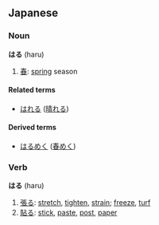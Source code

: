 ==Japanese==
===Noun===
'''はる''' (haru)

# [[春]]: [[spring]] season

====Related terms====
*[[はれる]] ([[晴れる]])

====Derived terms====
*[[はるめく]] ([[春めく]])

===Verb===
'''はる''' (haru)

# [[張る]]: [[stretch]], [[tighten]], [[strain]]; [[freeze]], [[turf]]
# [[貼る]]: [[stick]], [[paste]], [[post]], [[paper]]